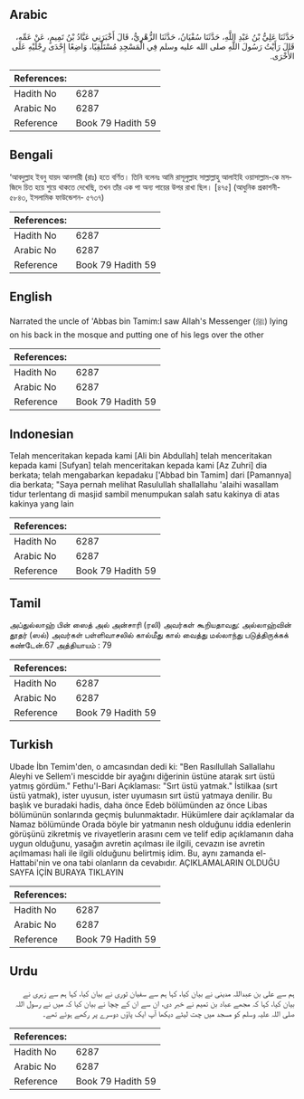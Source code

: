 ## Arabic


<div dir="rtl" lang="ar" style={{fontSize:'larger',backgroundColor:'#f8f9fa',padding:20}}>
حَدَّثَنَا عَلِيُّ بْنُ عَبْدِ اللَّهِ، حَدَّثَنَا سُفْيَانُ، حَدَّثَنَا الزُّهْرِيُّ، قَالَ أَخْبَرَنِي عَبَّادُ بْنُ تَمِيمٍ، عَنْ عَمِّهِ، قَالَ رَأَيْتُ رَسُولَ اللَّهِ صلى الله عليه وسلم فِي الْمَسْجِدِ مُسْتَلْقِيًا، وَاضِعًا إِحْدَى رِجْلَيْهِ عَلَى الأُخْرَى‏.‏
</div>
<div style={{backgroundColor:'#f8f9fa',padding:20, marginBottom: 10}}><table> <thead> <tr> <th>References:</th> <th></th> </tr> </thead> <tbody><tr><td>Hadith No</td><td>6287</td></tr><tr><td>Arabic No</td><td>6287</td></tr><tr><td>Reference</td><td>Book 79 Hadith 59</td></tr></tbody></table></div>

## Bengali


<div dir="ltr" lang="bn" style={{fontSize:'larger',backgroundColor:'#f8f9fa',padding:20}}>
‘আবদুল্লাহ ইবনু যায়দ আনসারী (রাঃ) হতে বর্ণিত। তিনি বলেনঃ আমি রাসূলুল্লাহ সাল্লাল্লাহু আলাইহি ওয়াসাল্লাম-কে মসজিদে চিত হয়ে শুয়ে থাকতে দেখেছি, তখন তাঁর এক পা অন্য পায়ের উপর রাখা ছিল। [৪৭৫] (আধুনিক প্রকাশনী- ৫৮৪৩, ইসলামিক ফাউন্ডেশন- ৫৭৩৭)
</div>
<div style={{backgroundColor:'#f8f9fa',padding:20, marginBottom: 10}}><table> <thead> <tr> <th>References:</th> <th></th> </tr> </thead> <tbody><tr><td>Hadith No</td><td>6287</td></tr><tr><td>Arabic No</td><td>6287</td></tr><tr><td>Reference</td><td>Book 79 Hadith 59</td></tr></tbody></table></div>

## English


<div dir="ltr" lang="en" style={{fontSize:'larger',backgroundColor:'#f8f9fa',padding:20}}>
Narrated the uncle of 'Abbas bin Tamim:I saw Allah's Messenger (ﷺ) lying on his back in the mosque and putting one of his legs over the other
</div>
<div style={{backgroundColor:'#f8f9fa',padding:20, marginBottom: 10}}><table> <thead> <tr> <th>References:</th> <th></th> </tr> </thead> <tbody><tr><td>Hadith No</td><td>6287</td></tr><tr><td>Arabic No</td><td>6287</td></tr><tr><td>Reference</td><td>Book 79 Hadith 59</td></tr></tbody></table></div>

## Indonesian


<div dir="ltr" lang="id" style={{fontSize:'larger',backgroundColor:'#f8f9fa',padding:20}}>
Telah menceritakan kepada kami [Ali bin Abdullah] telah menceritakan kepada kami [Sufyan] telah menceritakan kepada kami [Az Zuhri] dia berkata; telah mengabarkan kepadaku ['Abbad bin Tamim] dari [Pamannya] dia berkata; "Saya pernah melihat Rasulullah shallallahu 'alaihi wasallam tidur terlentang di masjid sambil menumpukan salah satu kakinya di atas kakinya yang lain
</div>
<div style={{backgroundColor:'#f8f9fa',padding:20, marginBottom: 10}}><table> <thead> <tr> <th>References:</th> <th></th> </tr> </thead> <tbody><tr><td>Hadith No</td><td>6287</td></tr><tr><td>Arabic No</td><td>6287</td></tr><tr><td>Reference</td><td>Book 79 Hadith 59</td></tr></tbody></table></div>

## Tamil


<div dir="ltr" lang="ta" style={{fontSize:'larger',backgroundColor:'#f8f9fa',padding:20}}>
அப்துல்லாஹ் பின் ஸைத் அல் அன்சாரி (ரலி) அவர்கள் கூறியதாவது: அல்லாஹ்வின் தூதர் (ஸல்) அவர்கள் பள்ளிவாசலில் கால்மீது கால் வைத்து மல்லாந்து படுத்திருக்கக் கண்டேன்.67 அத்தியாயம் : 79
</div>
<div style={{backgroundColor:'#f8f9fa',padding:20, marginBottom: 10}}><table> <thead> <tr> <th>References:</th> <th></th> </tr> </thead> <tbody><tr><td>Hadith No</td><td>6287</td></tr><tr><td>Arabic No</td><td>6287</td></tr><tr><td>Reference</td><td>Book 79 Hadith 59</td></tr></tbody></table></div>

## Turkish


<div dir="ltr" lang="tr" style={{fontSize:'larger',backgroundColor:'#f8f9fa',padding:20}}>
Ubade İbn Temim'den, o amcasından dedi ki: "Ben Rasıllullah Sallallahu Aleyhi ve Sellem'i mescidde bir ayağını diğerinin üstüne atarak sırt üstü yatmış gördüm." Fethu'l-Bari Açıklaması: "Sırt üstü yatmak." İstilkaa (sırt üstü yatmak), ister uyusun, ister uyumasın sırt üstü yatmaya denilir. Bu başlık ve buradaki hadis, daha önce Edeb bölümünden az önce Libas bölümünün sonlarında geçmiş bulunmaktadır. Hükümlere dair açıklamalar da Namaz bölümünde Orada böyle bir yatmanın nesh olduğunu iddia edenlerin görüşünü zikretmiş ve rivayetlerin arasını cem ve telif edip açıklamanın daha uygun olduğunu, yasağın avretin açılması ile ilgili, cevazın ise avretin açılmaması hali ile ilgili olduğunu belirtmiş idim. Bu, aynı zamanda el-Hattabi'nin ve ona tabi olanların da cevabıdır. AÇIKLAMALARIN OLDUĞU SAYFA İÇİN BURAYA TIKLAYIN
</div>
<div style={{backgroundColor:'#f8f9fa',padding:20, marginBottom: 10}}><table> <thead> <tr> <th>References:</th> <th></th> </tr> </thead> <tbody><tr><td>Hadith No</td><td>6287</td></tr><tr><td>Arabic No</td><td>6287</td></tr><tr><td>Reference</td><td>Book 79 Hadith 59</td></tr></tbody></table></div>

## Urdu


<div dir="rtl" lang="ur" style={{fontSize:'larger',backgroundColor:'#f8f9fa',padding:20}}>
ہم سے علی بن عبداللہ مدینی نے بیان کیا، کہا ہم سے سفیان ثوری نے بیان کیا، کہا ہم سے زہری نے بیان کیا، کہا کہ مجھے عباد بن تمیم نے خبر دی، ان سے ان کے چچا نے بیان کیا کہ میں نے رسول اللہ صلی اللہ علیہ وسلم کو مسجد میں چت لیٹے دیکھا آپ ایک پاؤں دوسرے پر رکھے ہوئے تھے۔
</div>
<div style={{backgroundColor:'#f8f9fa',padding:20, marginBottom: 10}}><table> <thead> <tr> <th>References:</th> <th></th> </tr> </thead> <tbody><tr><td>Hadith No</td><td>6287</td></tr><tr><td>Arabic No</td><td>6287</td></tr><tr><td>Reference</td><td>Book 79 Hadith 59</td></tr></tbody></table></div>